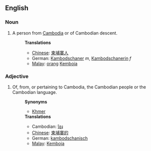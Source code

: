 ==English==
===Noun===
#A person from [[Cambodia]] or of Cambodian descent.
#:'''Translations'''
#:*[[Chinese]]: [[柬埔寨人]]
#:*German: [[Kambodschaner]] ''m'', [[Kambodschanerin]] ''f''
#:*[[Malay]]: [[orang]] [[Kemboja]]

===Adjective===
#Of, from, or pertaining to Cambodia, the Cambodian people or the Cambodian language.
#:'''Synonyms'''
#:*[[Khmer]]
#:'''Translations'''
#:*Cambodian: [[ខ្មែរ]]
#:*[[Chinese]]: [[柬埔寨的]]
#:*German: [[kambodschanisch]]
#:*[[Malay]]: [[Kemboja]]